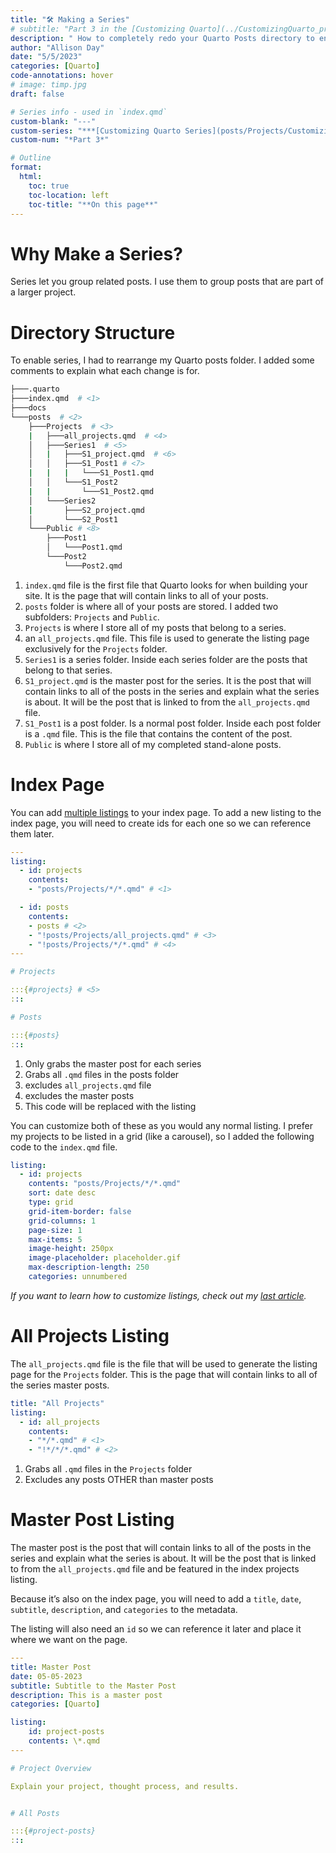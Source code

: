 ```yaml
---
title: "🛠️ Making a Series"
# subtitle: "Part 3 in the [Customizing Quarto](../CustomizingQuarto_project.qmd) series"
description: " How to completely redo your Quarto Posts directory to enable series! (*Inspired by [this post](https://albert-rapp.de/posts/13_quarto_blog_writing_guide/13_quarto_blog_writing_guide.html#create-your-own-series) by Albert Rapp*)"
author: "Allison Day"
date: "5/5/2023"
categories: [Quarto]
code-annotations: hover
# image: timp.jpg
draft: false

# Series info - used in `index.qmd`
custom-blank: "---"
custom-series: "***[Customizing Quarto Series](posts/Projects/CustomizingQuarto/CustomizingQuarto_project.qmd)***"
custom-num: "*Part 3*"

# Outline
format: 
  html: 
    toc: true 
    toc-location: left 
    toc-title: "**On this page**" 
---
```


# Why Make a Series?

Series let you group related posts. I use them to group posts that are part of a larger project.

# Directory Structure

To enable series, I had to rearrange my Quarto posts folder. I added some comments to explain what each change is for.

```bash
├───.quarto
├───index.qmd  # <1>
├───docs
└───posts  # <2>
    ├───Projects  # <3>
    |   ├───all_projects.qmd  # <4>
    │   ├───Series1  # <5>
    │   |   ├───S1_project.qmd  # <6>
    │   │   ├───S1_Post1 # <7>
    |   |   |   └───S1_Post1.qmd
    │   │   └───S1_Post2
    |   |       └───S1_Post2.qmd
    │   └───Series2
    |       ├───S2_project.qmd
    │       └───S2_Post1
    └───Public # <8>
        ├───Post1
        │   └───Post1.qmd
        └───Post2
            └───Post2.qmd
```
1. `index.qmd` file is the first file that Quarto looks for when building your site. It is the page that will contain links to all of your posts.
2. `posts` folder is where all of your posts are stored. I added two subfolders: `Projects` and `Public`.
3. `Projects` is where I store all of my posts that belong to a series.
4. an `all_projects.qmd` file. This file is used to generate the listing page exclusively for the `Projects` folder. 
5. `Series1` is a series folder. Inside each series folder are the posts that belong to that series.
6. `S1_project.qmd` is the master post for the series. It is the post that will contain links to all of the posts in the series and explain what the series is about. It will be the post that is linked to from the `all_projects.qmd` file.
7. `S1_Post1` is a post folder. Is a normal post folder. Inside each post folder is a `.qmd` file. This is the file that contains the content of the post.
8. `Public` is where I store all of my completed stand-alone posts.

# Index Page

<!-- 
https://quarto.org/docs/websites/website-listings.html
https://quarto.org/docs/websites/website-listings-custom.html#metadata-file-listings 
https://quarto.org/docs/reference/globs.html
-->

You can add [multiple listings](https://quarto.org/docs/websites/website-listings.html#multiple-listings) to your index page. To add a new listing to the index page, you will need to create ids for each one so we can reference them later. 

```YAML
---
listing:
  - id: projects
    contents: 
    - "posts/Projects/*/*.qmd" # <1>

  - id: posts
    contents: 
    - posts # <2>
    - "!posts/Projects/all_projects.qmd" # <3>
    - "!posts/Projects/*/*.qmd" # <4>
---

# Projects

:::{#projects} # <5>
:::

# Posts

:::{#posts}
:::
```
1. Only grabs the master post for each series
2. Grabs all `.qmd` files in the posts folder
3. excludes `all_projects.qmd` file
4. excludes the master posts
5. This code will be replaced with the listing

You can customize both of these as you would any normal listing. I prefer my projects to be listed in a grid (like a carousel), so I added the following code to the `index.qmd` file.

```YAML
listing:
  - id: projects
    contents: "posts/Projects/*/*.qmd"
    sort: date desc
    type: grid
    grid-item-border: false
    grid-columns: 1
    page-size: 1
    max-items: 5
    image-height: 250px
    image-placeholder: placeholder.gif
    max-description-length: 250
    categories: unnumbered
```

*If you want to learn how to customize listings, check out my [last article](../2Listings/Listings.qmd).*

# All Projects Listing

The `all_projects.qmd` file is the file that will be used to generate the listing page for the `Projects` folder. This is the page that will contain links to all of the series master posts. 

```YAML
title: "All Projects"
listing:
  - id: all_projects
    contents:   
    - "*/*.qmd" # <1>
    - "!*/*/*.qmd" # <2>
```
1. Grabs all `.qmd` files in the `Projects` folder
2. Excludes any posts OTHER than master posts


# Master Post Listing

The master post is the post that will contain links to all of the posts in the series and explain what the series is about. It will be the post that is linked to from the `all_projects.qmd` file and be featured in the index projects listing. 

Because it's also on the index page, you will need to add a `title`, `date`, `subtitle`, `description`, and `categories` to the metadata. 

The listing will also need an `id` so we can reference it later and place it where we want on the page.


```YAML
---
title: Master Post
date: 05-05-2023
subtitle: Subtitle to the Master Post
description: This is a master post
categories: [Quarto]

listing: 
    id: project-posts
    contents: \*.qmd
---

# Project Overview

Explain your project, thought process, and results.


# All Posts

:::{#project-posts}
:::
```
